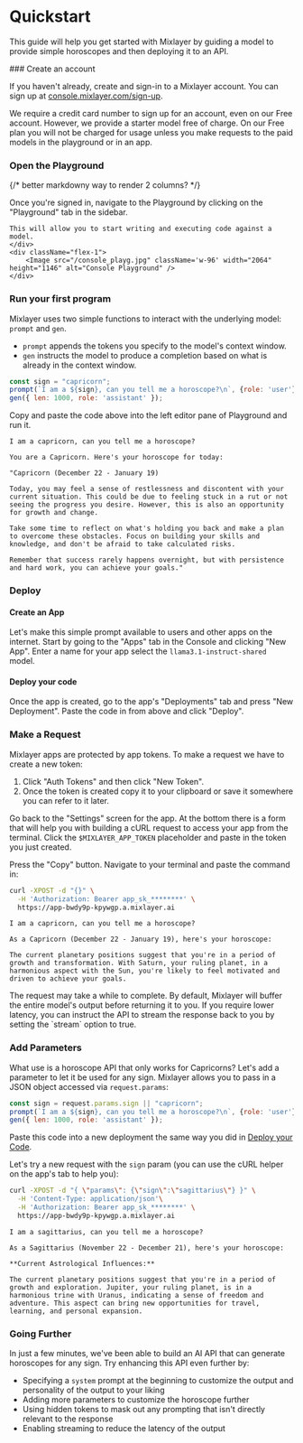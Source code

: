 
# Quickstart

This guide will help you get started with Mixlayer by guiding a model to provide simple horoscopes and then deploying it to an API. 

<Steps>
### Create an account
 
If you haven't already, create and sign-in to a Mixlayer account. You can sign up at [console.mixlayer.com/sign-up](https://console.mixlayer.com/sign-up). 

<Callout type="info" emoji="ℹ️">
  We require a credit card number to sign up for an account, even on our Free account. However, we provide a starter model free of charge. On our Free plan you will not be charged for usage unless you make requests to the paid models in the playground or in an app. 
</Callout>
 
### Open the Playground

{/* better markdowny way to render 2 columns?  */}
<div className="flex space-x-3 mt-5"> 
    <div className="flex-1">
    Once you're signed in, navigate to the Playground by clicking on the "Playground" tab in the sidebar.

    This will allow you to start writing and executing code against a model. 
    </div>
    <div className="flex-1">    
        <Image src="/console_playg.jpg" className='w-96' width="2064" height="1146" alt="Console Playground" />
    </div>
</div>  

### Run your first program
Mixlayer uses two simple functions to interact with the underlying model: `prompt` and `gen`. 

* `prompt` appends the tokens you specify to the model's context window. 
* `gen` instructs the model to produce a completion based on what is already in the context window. 

```js filename="prompt.js" copy /prompt/ /gen/
const sign = "capricorn"; 
prompt(`I am a ${sign}, can you tell me a horoscope?\n`, {role: 'user'}); 
gen({ len: 1000, role: 'assistant' });
```

Copy and paste the code above into the left editor pane of Playground and run it.

```plain filename="output.txt"
I am a capricorn, can you tell me a horoscope?

You are a Capricorn. Here's your horoscope for today:

"Capricorn (December 22 - January 19)

Today, you may feel a sense of restlessness and discontent with your current situation. This could be due to feeling stuck in a rut or not seeing the progress you desire. However, this is also an opportunity for growth and change.

Take some time to reflect on what's holding you back and make a plan to overcome these obstacles. Focus on building your skills and knowledge, and don't be afraid to take calculated risks.

Remember that success rarely happens overnight, but with persistence and hard work, you can achieve your goals."
```

### Deploy

#### Create an App 
Let's make this simple prompt available to users and other apps on the internet. Start by going to the "Apps" tab in the Console and clicking "New App". Enter a name for your app select the `llama3.1-instruct-shared` model.

#### Deploy your code
Once the app is created, go to the app's "Deployments" tab and press "New Deployment". Paste the code in from above and click "Deploy". 

### Make a Request 
Mixlayer apps are protected by app tokens. To make a request we have to create a new token:

1. Click "Auth Tokens" and then click "New Token". 
2. Once the token is created copy it to your clipboard or save it somewhere you can refer to it later. 

Go back to the "Settings" screen for the app. At the bottom there is a form that will help you with building a cURL request to access your app from the terminal. Click the `$MIXLAYER_APP_TOKEN` placeholder and paste in the token you just created. 

Press the "Copy" button. Navigate to your terminal and paste the command in: 

```bash filename="curl.sh" copy
curl -XPOST -d "{}" \
  -H 'Authorization: Bearer app_sk_********' \
  https://app-bwdy9p-kpywgp.a.mixlayer.ai
```

```filename="output.txt"
I am a capricorn, can you tell me a horoscope?

As a Capricorn (December 22 - January 19), here's your horoscope:

The current planetary positions suggest that you're in a period of growth and transformation. With Saturn, your ruling planet, in a harmonious aspect with the Sun, you're likely to feel motivated and driven to achieve your goals.
```

<Callout type="info" emoji="ℹ️">
  The request may take a while to complete. By default, Mixlayer will buffer the entire model's output before returning it to you. If you require lower latency, 
  you can instruct the API to stream the response back to you by setting the `stream` option to true. 
</Callout>

### Add Parameters

What use is a horoscope API that only works for Capricorns? Let's add a parameter to let it be used for any sign. Mixlayer allows you to pass in a JSON object accessed via `request.params`: 

```js filename="prompt.js" /request\.params/
const sign = request.params.sign || "capricorn"; 
prompt(`I am a ${sign}, can you tell me a horoscope?\n`, {role: 'user'}); 
gen({ len: 1000, role: 'assistant' });
```

Paste this code into a new deployment the same way you did in [Deploy your Code](#deploy-your-code).

Let's try a new request with the `sign` param (you can use the cURL helper on the app's tab to help you): 

```bash filename="curl.sh" copy
curl -XPOST -d "{ \"params\": {\"sign\":\"sagittarius\"} }" \
  -H 'Content-Type: application/json'\
  -H 'Authorization: Bearer app_sk_********' \
  https://app-bwdy9p-kpywgp.a.mixlayer.ai
```

```plain filename="output.txt"
I am a sagittarius, can you tell me a horoscope?

As a Sagittarius (November 22 - December 21), here's your horoscope:

**Current Astrological Influences:**

The current planetary positions suggest that you're in a period of growth and exploration. Jupiter, your ruling planet, is in a harmonious trine with Uranus, indicating a sense of freedom and adventure. This aspect can bring new opportunities for travel, learning, and personal expansion.
```

### Going Further

In just a few minutes, we've been able to build an AI API that can generate horoscopes for any sign. Try enhancing this API even further by: 

* Specifying a `system` prompt at the beginning to customize the output and personality of the output to your liking
* Adding more parameters to customize the horoscope further
* Using hidden tokens to mask out any prompting that isn't directly relevant to the response 
* Enabling streaming to reduce the latency of the output 

</Steps>